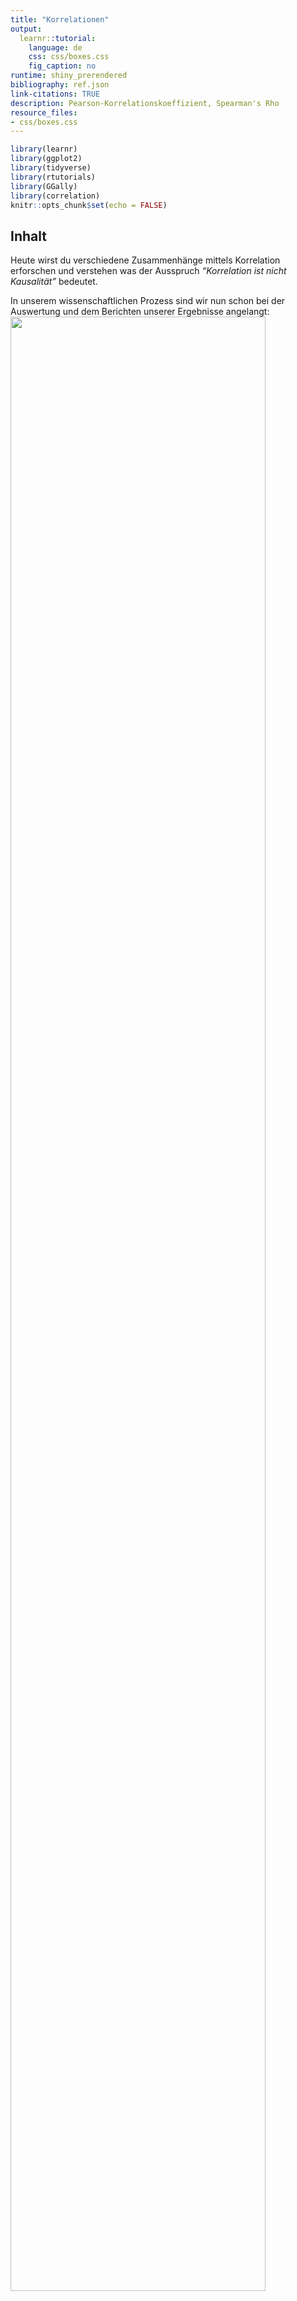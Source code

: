 ```yaml
---
title: "Korrelationen"
output:
  learnr::tutorial:
    language: de
    css: css/boxes.css
    fig_caption: no
runtime: shiny_prerendered
bibliography: ref.json
link-citations: TRUE
description: Pearson-Korrelationskoeffizient, Spearman's Rho
resource_files:
- css/boxes.css
---
```


```r
library(learnr)
library(ggplot2)
library(tidyverse)
library(rtutorials)
library(GGally)
library(correlation)
knitr::opts_chunk$set(echo = FALSE)
```

## Inhalt

Heute wirst du verschiedene Zusammenhänge mittels Korrelation erforschen und verstehen was der Ausspruch *"Korrelation ist nicht Kausalität"* bedeutet.

In unserem wissenschaftlichen Prozess sind wir nun schon bei der Auswertung und dem Berichten unserer Ergebnisse angelangt: ![](images/prozess.png){width="90%"}

## Lernziele

In diesem Tutorial lernst du:

-   <input type="checkbox" unchecked> Was eine Korrelation ist</input>
-   <input type="checkbox" unchecked> Welche Arten von es Korrelation gibt</input>
-   <input type="checkbox" unchecked> Was du bei Korrelationen beachten solltest</input>
-   <input type="checkbox" unchecked> Wie du eine Korrelation berechnest</input>
-   <input type="checkbox" unchecked> Das Berichten der Ergebnisse nach APA-Richtlinien </input>

## Grundlagen

Korrelationen sind eine Möglichkeit, den statistischen **Zusammenhang zwischen zwei Variablen** zu messen. Sie geben an, wie sich Veränderungen in einer Variable auf Veränderungen in einer anderen Variable auswirken (meist in einer *"je mehr/weniger XX, desto mehr/weniger YY"* - Beziehung). Es ist wichtig zu beachten, dass Korrelationen nur auf rechnerische Abhängigkeiten hinweisen, ohne einen kausalen Zusammenhang zwischen den Variablen herzustellen.

Ein einfaches Beispiel für eine **positive bzw. gleichsinnge Korrelation** wäre die Beziehung zwischen der Anzahl der Stunden, die jemand pro Woche studiert, und den Punkten in der Abschlussprüfung. Wenn jemand **mehr Zeit** mit dem Studieren verbringt, **steigen** auch **die Punkte in der Abschlussprüfung**.

```r
set.seed(341)
noten <- runif(50, min=0, max=100)
studienzeit <- noten * 0.2 + rnorm(50, mean =26, sd=1)

plot(studienzeit, noten, 
     main="Positive Korrelation: Studienzeit und Punkte in der Prüfung", 
     xlab="Studienzeit (Stunden/Woche)", 
     ylab="Punkte", 
     col="blue")
```

Ebenso wäre **auch** eine Korrelation **gleichsinning, wenn beide Werte abnehmen**.

Eine **negative bzw. gegenläufige Korrelation** könnte zwischen der Anzahl der gerauchten Zigaretten pro Tag und der Lungenkapazität bestehen. Je **mehr geraucht** wird, desto **stärker nimmt** tendenziell die **Lungenkapazität ab**.

```r
set.seed(371)
zigaretten <- runif(50, min=0, max=30)
lungenkapazitaet <- 100 - zigaretten * 1.5 + rnorm(50, mean=0, sd=5)
plot(zigaretten, lungenkapazitaet, 
     main="Negative Korrelation: Rauchen und Lungenkapazität", 
     xlab="Zigaretten (Stück/Tag)", 
     ylab="Lungenkapazität", 
     col="blue")
```

Wenn du Korrelation etwas interaktiver verstehen möchtest, besuche die [Seite "interpreting correlations"](https://rpsychologist.com/correlation/) von Kristoffer @magnusson2023 .

### Stolperfallen

::: gelb
Es ist jedoch wichtig zu beachten, dass **Korrelationen nicht immer auf eine tatsächliche Beziehung hinweisen**. Zum Beispiel könnte es eine Korrelation zwischen der Anzahl der Eiscremebecher, die im Sommer verkauft werden, und der Anzahl der Badeunfälle geben, aber das bedeutet nicht, dass das Essen von Eiscreme zu Badeunfällen führt. Es könnte eine gemeinsame Ursache geben, wie warmes Wetter, das sowohl den Verkauf von Eiscreme als auch Badeunfälle beeinflusst (ist diese Variable nicht Teil unseres Schätzung wird sie als Störvariable bezeichnet, mehr dazu [hier](https://onlinekurslabor.phil.uni-augsburg.de/course/text/3869/3156)).
:::

```r
set.seed(371)
eiscremebecher <- runif(50, min=0, max=5000)
badeunfaelle <- eiscremebecher * 0.6 + rnorm(50, mean=50, sd=500)

plot(eiscremebecher, badeunfaelle, 
     main=" Korrelation: Eiscreme und Badeunfälle", 
     xlab="Eiscremebecher (Anzahl)", 
     ylab="Badeunfälle", 
     col="red")
```

</br>

Darüber hinaus hat sich das Mantra: **"Korrelation ist nicht Kausalität"** unter der Gruppe an Statistikgelehrten verbreitet. Es ist quasi das Codewort für den Club der Statistik, mit dem sich die Mitglieder auch gleichzeitig in der Öffentlichkeit wiedererkennen können. 😉

Korrelation ist die totale Gleichberechtigung zwischen beiden Variablen. Es wird keine Annahme gemacht, ob und in welcher Weise eine der beiden Variablen die andere beeinflusst. Wollen wir das herausfinden, müssen wir zu komplexeren Methoden wie der Regression greifen und auch das Versuchsdesign entsprechend geschickt entwerfen.

Aber zurück zur Korrelation: Es gibt in der Statistik **zahlreiche Arten eine Korrelation** zu berechnen. Wir wollen uns heute auf die zwei populärsten Arten Beschränken:

-   **Pearson-Produkt-Moment-Korrelation** (für zwei intervallskalierte Variablen)
-   **Spearman´s ρ** (bzw. rho) (für zwei mindestens ordinalskalierte Variablen)

## Pearson-Korrelation

::: gelb
Die Pearson-Produkt-Korrelation schätzt die Stärke und Richtung des **linearen** Zusammenhangs zwischen zwei **metrisch** skalierten Variablen.

Korrelationen werden in der Statistik meist mit dem Buchstaben *r* abgekürzt. Die wahre (meist unbekannte) Korrelation in der Population trägt den passenden altgriechischen Buchstaben, $\rho$ [rho].
:::

</br>

Die Pearson-Produkt-Moment Korrelation (kurz: Pearson-Korrelation), ist ein Maß für den linearen Zusammenhang zwischen zwei Variablen. Sie variiert **zwischen -1 und +1**, wobei +1 eine perfekte positive Korrelation, -1 eine perfekte negative Korrelation und **0 keine Korrelation** bedeutet. Dabei lassen sich diese Korrelationen auch nach ihrer Stärke einordnen:

-   \|*r*\| um den Wert .10 **geringe / schwache Korrelation**
-   \|*r*\| um den Wert .30 **mittlere / moderate Korrelation**
-   \|*r*\| um den Wert .50 **große / starke Korrelation**

Diese Interpretation wurde, wie auch die Effektstärke, von @cohen1988 aufgestellt und ist ebenfalls nur eine Daumenregel.

### Hypothesen aufstellen

Auch für Korrelationsanalysen stellen wir, wie immer, zwei Hypothesen auf:

-   H0 (Nullhypothese): Es besteht keine Korrelation zwischen den Variablen.
-   H1 (Alternativhypothese): Es besteht eine Korrelation zwischen den Variablen.

## Voraussetzungen prüfen

Bevor wir mit der Korrelation den Zusammenhang berechnen, müssen wir sicherstellen, dass unsere Daten die notwendigen Voraussetzungen erfüllen.

Damit wir Aussagen von unserer Stichprobe auf die Grundgesamtheit übertragen (Inferenzstatistik) können, müssen wir zuvor unsere Daten etwas genauer inspizieren.

Voraussetzungen für Korrelationen:

+----------------------------------+-----------------------------+
| Voraussetzungen                  | Überprüfung                 |
+==================================+=============================+
| 1.  keine Ausreißer              | `boxplot()`                 |
+----------------------------------+-----------------------------+
| 2.  keine Kluster                | `plot()`                    |
+----------------------------------+-----------------------------+
| 3.  Normalverteilung             | `qqnorm()` und `qqline()`   |
+----------------------------------+-----------------------------+
| 4.  Linearität                   | `plot()`                    |
+----------------------------------+-----------------------------+

Nehmen wir an, wir untersuchen den Datensatz `economics` aus dem `ggplot2`-Paket in *R*, der Zeitreihendaten zur US-Wirtschaft enthält. Der `economics` Datensatz enthält unter anderem Daten zur Anzahl an Arbeitslosen (`unemploy`) und zur medianen Dauer der Arbeitslosigkeit in Wochen (`uempmed`).

```r
# Laden des economics Datensatzes
# library(ggplot2)
# library(tidyverse)

head(economics) |> 
  select(uempmed, unemploy)

```

Wir gehen diese Voraussetzungen eine nach dem anderen durch:

### Keine Ausreißer

Die **Pearson-Korrelation** ist sehr empfindlich gegenüber Ausreißern. Daher sollten wir unsere Daten im Vorhinein entsprechend mittels Visualisierungen überprüfen und bei Ausreißern ggf. robustere Verfahren zur Berechenung wählen (z.B. Spearman´s Rho).

Am leichtesten lassen sich Ausreißer im `boxplot()` erkennen:

```r
boxplot(economics$uempmed, 
        main = "uempmed: durchschnittliche Dauer der Arbeitslosigkeit")
boxplot(economics$unemploy, 
        main = "unemploy: Anz. an Arbeitslosen")
```

::: blau-nb
Wie bereits erwähnt, gibt es zahlreiche andere Wege zur Visualisierung außer `ggplot2`. Was du oben siehst, ist eine typische Anwendung von Visualisierungen mit base R.
:::

```r
  question_radio("Denkst du wir haben Ausreißer in den Daten?",
    answer("Es gibt eine Menge an Ausreißern in beiden Variablen.", 
           correct = TRUE),
    answer("In der Variable `uempmed` gibt es 1 Ausreißer.", 
           message = "Es gibt einen Ausreißer der heraussticht, aber auch alle anderen Punkte bis zum Wisker, können als Ausreißer interpretiert werden."),
    answer("Es gibt keine Ausreißer in den Daten.",
           message = "alle Punkte, die nach dem Wisker eingezeichnet sind, können als Ausreißer interpretiert werden."),
    correct  = "In dem Fall des Boxplots sind Daten, die Auserhalb der 1.5 x IQR liegen als Ausreißer markiert. Das sind hier alle Punkte die auserhalb des Wiskers liegen.",
    incorrect = random_encouragement("de"),
    allow_retry = TRUE,
    random_answer_order = TRUE
  )
```

### Keine Kluster

Auch Kluster führen zu falschen Annahmen über unsere Daten. Das lässt sich am besten grafisch zeigen:

![](images/Cluster_werner_gruber.JPG)

Source: @gruber2019, [online](https://wgruber.github.io/Modellbildung2/)

Ohne die Kluster zu beachten, würden wir hier von einem starken positiven Zusammenhang ausgehen (pinke Linie). Berechnen wir pro Kluster den Zusammenhang (gelbe und blaue Linie) sieht der Zusammenhang schon wesentlich schwächer aus.

Schauen wir uns den `economics` Datensatz mittels `plot()` im Hinblick auf mögliche Kluster an:

```r
plot(economics$uempmed, economics$unemploy, 
     main="Scatterplot: durchschnittliche \n Dauer der Arbeitslosigkeit vs. Anzahl")
```

```r
  question_radio("Denkst du wir haben Kluster in den Daten?",
    answer("Es gibt keine erkennbaren Kluster in den Daten.", 
           correct = TRUE),
    answer("Die Daten lassen sich deutlich in 2 Kategorien unterscheiden.", 
           message = "Ich sehe was du meinst: je höher der x-Wert, desto weniger Daten liegen vor, aber der Trend bleibt doch annähernd der gleiche daher können wir hier keine klaren Gruppen trennen."),
    correct  = "Obwohl die Daten immer weniger werden je höher der x-Wert ist können wir keine klaren Gruppen trennen.",
    allow_retry = TRUE,
    random_answer_order = TRUE
  )
```

### Normalverteilung

Wie du auf eine Normalverteilung untersuchst, hast du im letzten Tutorial bereits gelernt, aber übung macht den Meister:

Schau dir die **Q-Q-Plots** `qqnorm()` mit `qqline()` für unsere Beispieldaten an:

durchschnittliche Dauer der Arbeitslosigkeit

```r
qqnorm(economics$uempmed, ylab = "Median-Dauer Arbeitslosigkeit") 
qqline(economics$uempmed, col= "red")
```

Arbeitslosenzahlen:

```r
qqnorm(economics$unemploy, ylab = "Arbeitslosenzahl") 
qqline(economics$unemploy, col= "red")
```

```r
quiz(
  question_radio("Denkst du wir haben eine Normalverteilung für unsere Daten?",
    answer("Die Daten weichen insbesondere an den Enden sehr stark von der Diagonalen ab, daher sind die Daten *nicht* normalverteilt.",
           correct = TRUE),
    answer("Die Daten weichen nur marignal von der Diagonalen ab, daher sind die Daten normalverteilt.", 
           message = "Obwohl es nur an den Rändern abweicht, ist das Maß der Abweichung doch so stark, dass diese Daten nicht mehr als normalverteilt bezeichnert werden sollten."),
    correct  = "Genau! Die Daten sind nicht normalverteilt. Das könntest du auch überprüfen, indem du den shapiro.test() für die Variablen durchführst.",
    incorrect = random_encouragement("de"),
    allow_retry = TRUE,
    random_answer_order = TRUE
  ))
```

### Linearität

Da wir mit der Korrelation den linearen Zusammenhang testen, sollten wir auch davon ausgehen können, dass unsere Daten einen linearen Zusammenhang aufweisen. Um dies zu überprüfen würden wir uns ebenfalls das Punktdiagramm unserer Daten anschauen.

Hier haben wir für dich einige Zusammenhänge simuliert, und mit rot jeweils eine Linie des Zusammenhangs (Korrelationsgerade) eingezeichnet. In nicht linearen Zusammenhängen bekommen wir teilweise starke Abweichungen der Daten von unserem liniearen Schätzungsgeraden, die damit zu einer Verzerrung des Korrelationskoeffizienten führen können. Plump ausgedrück: Ist der Zusammenhang der Daten nicht linear, ist es nicht die beste Idee deneren Zusammenhang mit einer Linie auszudrücken. Es würden teilweise zwei Linien benötigt oder sogar eine Bogenform (exponentieller Zusammenhang).

```r
set.seed(123)

# Definieren der Anzahl der Datenpunkte
n <- 20

# Erzeugen von Daten für vier verschiedene Szenarien
x <- 1:n
y_linear <- 1.5 * x + rnorm(n, mean=0, sd=1)  # Linearer Zusammenhang
y_exponential <- 0.2 * exp(x/3) + rnorm(n, mean=0, sd=1)  # Exponentieller Zusammenhang
y_cluster <- c(rep(5, 10), rep(20, 10)) + rnorm(n, mean=0, sd=0.5)  # Kluster-Effekt
y_outlier <- c(rep(5, n-1), 35) + rnorm(n, mean=0, sd=0.5)  # Extrem hoher Ausreißer

# Berechnung des Korrelationskoeffizienten für linearen Zusammenhang
cor_linear <- cor(x, y_linear)
cor_exp <- cor(x, y_exponential)
cor_cluster <- cor(x,y_cluster)
cor_outlier <- cor(x,y_outlier)

# Erstellen der Plots
par(mfrow = c(2, 2))

plot(x, y_linear, main=paste("Linearer Zusammenhang\nKorrelation r =:", 
                             round(cor_linear, 2)), 
     ylim=c(0, 35), 
     pch=19,
     ylab = NA,
     xlab = NA,
     xaxt = "n",
     yaxt = "n")
reg_modell <- lm(y_linear ~ x)
abline(reg_modell, col="red")

plot(x, y_exponential, 
     main=paste("Exponentieller Zusammenhang\nKorrelation r =:",
                round(cor_exp, 2)), 
     ylim=c(0, 100),
     pch=19,
     ylab = NA,
     xlab = NA,
     xaxt = "n",
     yaxt = "n")
reg_modele <- lm(y_exponential ~ x)
abline(reg_modele, col="red")

plot(x, y_cluster, 
     main=paste("Kluster-Effekt\nKorrelation: r =", round(cor_cluster, 2)), 
     ylim=c(0, 35), 
     pch=19,
     ylab = NA,
     xlab = NA,
     xaxt = "n",
     yaxt = "n")
reg_modelc <- lm(y_cluster ~ x)
abline(reg_modelc, col="red")

plot(x, y_outlier, main=paste("Effekt durch hohen Ausreißer\nKorrelation: r =",
                              round(cor_outlier, 2)),
     ylim=c(0, 35),
     pch=19,
     ylab = NA,
     xlab = NA,
     xaxt = "n",
     yaxt = "n")
reg_modelo <- lm(y_outlier ~ x)
abline(reg_modelo, col="red")

# reset graphics device option
par(mfrow = c(1, 1))
```

#### Datasaurus Dozen

Um den Punkt zu verdeutlichen, dass es wichtig ist, die Daten visuell darzustellen und sich nicht bloß summary stats anzusehen, haben Forschende die *Datasaurus Dozen* entwickelt: 12 Datensätze, **alle mit gleichem Mittelwert, Standardabweichung und Korrelation**. [@matejka2017]

```r
datasauRus::datasaurus_dozen |>
  dplyr::filter(dataset != "slant_up") |>
ggplot(aes(x = x, y = y, colour = dataset))+
    geom_point()+
    theme_void()+
    geom_abline(color = "red") +
    theme(legend.position = "none")+
    facet_wrap(~dataset, ncol = 3)
```

In nicht simulierten Daten ist es natürlich nicht ganz so einfach zu sehen, ob ein linearer Zusammenhang besteht. Frage dich einfach: Gibt es einen generellen Trend für eine Diagonale in den Daten, die auf einen solchen Zusammenhang hindeuten würde?

::: aufgabe
Sieh dir mittels `plot()` nochmal unsere `economics` Daten an und überlege, ob wir einen linearen Zusammenhang vermuten können.
:::

```r
plot(economics$uempmed, economics$unemploy, 
     main="Scatterplot: durchschnittliche \nDauer der Arbeitslosigkeit vs. Anzahl")
```

```r
  question_radio("Denkst du wir haben eine Linearität für unsere Daten?",
    answer("Es gibt einen klar zu erkennenden, positiven linearen Zusammenhang.",
           correct = TRUE),
    answer("Es gibt einen klar zu erkennenden, negativen linearen Zusammenhang.", 
           message = "Die Daten gehen von links unten nach rechts oben, es liegt ein gleichgerichteter Zusammenhang vor, hier: je mehr x desto mehr y."),
    answer("Es gibt keinen klar zu erkennenden linearen Zusammenhang.", 
           message = "Generell lässt sich schon ein Trend für einen positiven linearen Zusammenhang erkennen. Die Daten gehen von links unten nach rechts oben, sind also gleichsinnig."),
    correct  = "Die Daten gehen von links unten nach rechts oben, es liegt ein gleichsinniger Zusammenhang vor, hier: je mehr x desto mehr y.",
    incorrect = random_encouragement("de"),
    allow_retry = TRUE,
    random_answer_order = TRUE
  )
```

```r
  question_radio("Nachdem wir alle Voraussetzungen nun geprüft haben, würdest du sagen wir können mit unseren Daten Pearsons *r* berechnen?",
    answer("Lieber nicht, da die Voraussetzungen nicht erfüllt sind.",
           correct = TRUE),
    answer("Die Voraussetzungen sind zwar nicht alle erfüllt, aber zum Großteil schon.", 
           message = "Das einzige was erfüllt ist, ist die Linearität. Die Daten sind nicht normalverteilt, daher wäre ein Signifikanztest nicht angebracht (zumindest keiner, der nicht auf unsere Verteilung angepasst ist). Außerdem gibt es sehr viele Ausreißer. Auch das würde verlangen, dass wir einen speziellen angepassten Test rechnen sollten."),
    correct  = "Genau! Das einzige was erfüllt ist, ist die Linearität. Die Daten sind nicht normalverteilt, daher wäre ein Signifikanztest nicht angebracht (zumindest keiner, der nicht auf unsere Verteilung angepasst ist). Außerdem gibt es sehr viele Ausreißer. Auch das würde verlangen, dass wir einen speziellen angepassten Test rechnen sollten.",
    allow_retry = TRUE,
    random_answer_order = TRUE,
    incorrect = random_encouragement("de")
  )
```

### Beispiel

Da der `economics` Datensatz nicht die Voraussetzungen für pearsons *r* erfüllt, wollen wir gemeinsam den Beispieldatensatz `mtcars` auf diese Voraussetzungen untersuchen.

Die Daten den `mtcars` stammen aus der Zeitschrift *Motor Trend US* aus dem Jahr 1974 und umfassen den Kraftstoffverbrauch und 10 Aspekte der Fahrzeugkonstruktion und -leistung von 32 Fahrzeugen (Modelle von 1973-74). Wir schauen uns die Variablen `mpg`- *Miles/(US) gallon* und `wt` - *Weight (1000 lbs)* an.

::: aufgabe
Teste, ob die Variblen `mpg` und `wt` den Voraussetzungen für eine Pearson Korrelation entsprechen.

-   keine Ausreißer: boxplot()
-   keine Kluster: plot()
-   Linearität: plot()
-   Normalverteilung: qqnorm() + qqline()
:::

```r

```

```r
boxplot(mtcars$mpg, main="Miles/gallon")
boxplot(mtcars$wt, main="weight")
plot(mtcars$mpg, mtcars$wt)
qqnorm(mtcars$mpg, main = "Miles/gallon Q-Q Plot")
qqline(mtcars$mpg)
qqnorm(mtcars$wt, main = "weight Q-Q Plot")
qqline(mtcars$wt)
```

Uff, da kommt einiges an Code zusammen!

Uns steht für die Visualisierung des Zusammenhangs von Variablen auch eine nette Funktion aus dem Paket `GGally` zur Verfügung.

Die Funktion sieht so aus:

``` r
GGally::ggscatmat(data, colums = c("x","y"))
```

Sie nimmt deinen Data Frame (`data`) als Input, und du gibst ihr für das `colums` Argument alle Variablen, für die du dir den Zusammenhang visualisieren möchtest (in Anführungszeichen `"x"` und daher als Vektor `c()`).

::: aufgabe
Passe den Code für unser `mtcars` Beispiel mit `mpg` und `wt` an.
:::

```r
# library(GGally)
data |> 
  ggscatmat(columns = c("variable1", "variable2"))
```

```r
mtcars |> 
  ggscatmat(columns = c("mpg", "wt"))
```

Du siehst in dieser Grafik gleich mehrere spannende Dinge:

-   die **Verteilung** der jeweiligen Variablen (Diagonale),
-   den **Scatterplot** der Variablen (unten links)
-   **Pearsons** *r* (oben rechts)

Auch so könntest du die Variablen auf die Kriterien hin untersuchen. In den Verteilungen kannst du gut erkennen, ob die Variablen normalverteilt sind und der Scatterplot gibt dir Auskunft über potentielle Ausreißer, Kluster und der Linearität.

```r
  question_radio("Nachdem wir die Voraussetzungen nun geprüft haben, würdest du sagen wir können mit den `mtcars` Daten Pearsons *r* berechnen?",
    answer("Die Normalverteilung und Linearität sind gegeben. Es gibt nur 3 extreme Werte, die jedoch nicht besonders stark von den anderen Daten abweichen.",
           correct = TRUE),
    answer("Lieber nicht, da die Voraussetzungen der Linearität nicht erfüllt sind.", 
           message = "Die Daten lassen durchaus einen negativen linearen Trend erkennen."),
    correct  = random_praise("de"),
    allow_retry = TRUE,
    random_answer_order = TRUE
  )
```

Super! Machen wir weiter mit der Funktion zur Berechnung der Korrelation.

## Pearsons *r* berechnen

<hr>

Dieser Abschnitt basiert zu großen Teilen auf dem hervorragenden R Tutorial [Discovr](https://www.discovr.rocks/discovr/) von Andy @field.

<hr>

Das Paket `correlation` bündelt viele korrelationsbezogene Funktionen in einem praktischen und leicht zu nutzenden Paket. Seine Hauptfunktion trägt den Namen … Trommelwirbel … `correlation()`.

``` r
correlation::correlation(data,
                         method = "pearson",
                         p_adjust = "holm",
                         ci = 0.95
                         )
```

Hier sind die für dich wichtigsten Argumente aufgelistet, aber es gibt natürlich noch weitere. Fürs Erste schauen wir uns nur die Hauptargumente an, die wir verwenden werden:

-   `data`: Hier nennst du den Data Frame, der die Variablen enthält, die du korrelieren möchtest.
-   `method` Dieses Argument legt die Methode für den Korrelationskoeffizienten fest. Standardmäßig ist es auf `pearson` gesetzt (für Pearsons Korrelation), kann aber unter anderem auf `spearman` (Spearman´s Rho) und `kendall` geändert werden. Wir schauen uns dabei nur *pearson* und *spearman* an.
-   `p_adjust`: Standardmäßig korrigiert die Funktion den *p*-Wert für die Anzahl der durchgeführten Tests (eine gute Idee) mit der Holm-Bonferroni-Methode, die die Fehlerrate vom Typ I kontrolliert, aber mit einem geringeren Risiko für einen Fehler vom Typ II. Du kannst dieses Argument auf `none` (also keine Korrektur für multiple Tests, eine schlechte Idee), `bonferroni` (um die Standard-Bonferroni-Methode anzuwenden) oder mehrere andere Methoden ändern.
-   `ci`: Dieses Argument legt die Breite des Konfidenzintervalls fest. Standardmäßig ist es 0.95 für ein 95%iges Konfidenzintervall, was wahrscheinlich das sein wird, was du normalerweise verwenden wirst.

Um die Funktion zu nutzen, nimm deinen Data Frame, leite ihn in die Funktion `select()` von `dplyr` weiter, um die Variablen auszuwählen, die du korrelieren möchtest, und leite das dann in die Korrelationsfunktion weiter. Du kannst dieselbe Code-Struktur verwenden, egal ob du zwei Variablen korrelieren möchtest oder alle Korrelationen zwischen Paaren von mehreren Variablen berechnen möchtest.

#### Die Funktion

Um die Pearson-Korrelation zwischen den Variablen `mpg` und `wt` in `mtcars` zu berechnen, würden wir folgendes ausführen (da die Pearson-Variante das Standardargument ist):

```r
mtcars |> 
  select(mpg, wt) |> 
  correlation() |> 
  select(r, CI_low,CI_high, t, df_error,p)
```

```r
#library(dplyr)
#library(correlation)
mtcars |> 
  select(mpg, wt) |> 
  correlation() |> 
  select(r, CI_low, CI_high, t, df_error, p)
```

Du siehst als Ausgabe der Funktion eine lange Liste. Falls sie für dich zu lang ist kannst du natürlich mit `select()` die Ausgabe auf die für dich relevanten Größen kürzen.

Wie würdest du dieses Ergebnis interpretieren?

```r
question_radio("Der *p*-Wert für den Zusammenhang zwischen der Reichweite mit einer Gallone und dem Gewicht beträgt < 0,001. Was bedeutet dieser Wert?",
    answer("Die Wahrscheinlichkeit, die vorliegende Stichprobe zu ziehen, wenn der Wert von *r* in der Population tatsächlich Null wäre, ist kleiner als 0,001. Ich gehe daher davon aus, dass der Zusammenhang nicht null ist.", 
           correct = T),
    answer("Die Wahrscheinlichkeit, dass *r* = -0,87 ein Zufallsergebnis ist, beträgt weniger als 0,001.", 
           message = "*p*-Werte sagen uns nicht, ob Ergebnisse zufällig auftreten."),
    answer("Die Wahrscheinlichkeit, dass zwischen der Reichweite mit einer Gallone und dem Gewicht kein Zusammenhang besteht, beträgt 0,001.", 
           message = "*p*-Werte sagen uns nichts über die Wahrscheinlichkeit der Nullhypothese."),
    answer("Ich habe einen anderen `*p*-Wert als 0,001 erhalten.", 
           message = "Möglicherweise hast du die Analyse falsch durchgeführt oder die wissenschaftliche Notation (e-10) hat dich in die verwirrt?"),
    correct = "Richtig, unter der Annahme der H0 ist dieses Ergebnis sehr unwahrscheinlich, daher gehen wir von einem Zusammenhang zwischen den Variablen aus.",
    random_answer_order = TRUE,
    allow_retry = T
  )
```

Wie du den Zusammenhang interpretieren kannst, hast du heute auch bereits gelernt:

-   \|*r*\| um den Wert .10 **geringe / schwache Korrelation**
-   \|*r*\| um den Wert .30 **mittlere / moderate Korrelation**
-   \|*r*\| um den Wert .50 **große / starke Korrelation**

\*nach @cohen1988

Wende es doch gleich auf unser Beispiel an:

```r
question_radio("Der *r*-Wert für den Zusammenhang zwischen der Reichweite mit einer Gallone und dem Gewicht beträgt **-.87**. Was bedeutet dieser Wert?",
    answer("Es besteht ein *starker* Zusammenhang zwischen der Reichweite mit einer Gallone und dem Gewicht. Je *höher* die Reichweite, desto *niedriger* das Gewicht.", 
           correct = T),
    answer("Es besteht ein *geringer* Zusammenhang zwischen der Reichweite mit einer Gallone und dem Gewicht. Je *höher* das Gewicht, desto *niedriger* die Reichweite.", 
           message = "Nach Cohen handelt es sich um einen vergleichsweise *starken* Zusammenhang."),
    answer("Es besteht ein *mittlerer* Zusammenhang zwischen der Reichweite mit einer Gallone und dem Gewicht. Je *höher* das Gewicht, desto *höher* die Reichweite.", 
           message = "Das negative Vorzeichen des *r*-Werts zeigt uns, dass wir einen *gegenläufigen* Zusammenhang haben. Nach Cohen (1988) handelt es sich um einen vergleichsweise *starken* Zusammenhang."),
    correct = "Richtig, das negative Vorzeichen des *r*-Werts zeigt uns, dass wir einen *gegenläufigen* Zusammenhang haben und nach Cohen (1988) handelt es sich um einen vergleichsweise *starken* Zusammenhang.",
    random_answer_order = TRUE,
    allow_retry = T
  )
```

### Expertenfrage 🧙

Du hast wahrscheinlich gesehen, dass wir auch hier ein Konfidenzintervall bekommen. Was sagt dies über unser *r*-Wert aus?

```r
question("Das Konfidenzintervall für die Assoziation zwischen der Reichweite mit einer Gallone und Gewicht liegt zwischen -0.93 und -0.74. Was sagt uns das?",
    answer("Wenn dieses Konfidenzintervall eines der 95% ist, das den Populationswert enthält, dann liegt der Populationswert von *r* zwischen -0.93 und -0.74.", 
           correct = TRUE),
    answer("Es gibt eine 95%ige Chance, dass der Populationswert von *r* zwischen -0.93 und -0.74 liegt.", 
           message = "Aus einem Konfidenzintervall können keine Wahrscheinlichkeitsaussagen gemacht werden. Wir wissen nicht, ob dieses spezielle KI eines der 95% ist, das den Populationswert von *r* enthält."),
    answer("Die Wahrscheinlichkeit, dass dieses Konfidenzintervall den Populationswert enthält, beträgt 0.95.", 
           message = "Die Wahrscheinlichkeit, dass dieses Konfidenzintervall den Populationswert enthält, ist entweder 0 (es enthält ihn nicht) oder 1 (es enthält ihn), aber es ist unmöglich zu wissen, welcher Fall zutrifft."),
    answer("Ich kann zu 95% sicher sein, dass der Populationswert von *r* zwischen -0.93 und -0.74 liegt.", 
           message = "Konfidenzintervalle quantifizieren nicht dein subjektives Vertrauen."),
    random_answer_order = TRUE,
    allow_retry = T,
    incorrect = random_encouragement("de")
  )

```

Wir haben bisher kaum über Konfidenzintervalle (KI) gesprochen, daher hier ein Versuch einer kurzen Erklärung:

**Ein Konfidenzintervall ist eine auf Stichprobendaten basierende Schätzung**, die angibt, wo wir den wahren Populationswert vermuten können, wenn das Konfidenzintervall zu denen gehört, die den wahren Wert auch wirklich enthalten.

Wie können wir wissen, dass 95% der KI eben jenen wahren Wert enthalten?

Die Aussage, dass 95% der KI den wahren Wert enthalten, ist eine langfristige Frequenzaussage. Sie bedeutet, dass, wenn wir unter identischen Bedingungen **unendlich viele Stichproben** ziehen und für jede Stichprobe ein KI berechnen würden, **95% dieser Intervalle den wahren Populationswert enthalten** würden. Dank @magnusson2023 kannst du auch diesen Zusammenhang interaktiv austesten: [Interpreting Confidence Intervals](https://rpsychologist.com/d3/ci/).

Für ein **einzelnes** Konfidenzintervall, das aus einer spezifischen Stichprobe berechnet wurde, können wir daher nicht sagen, dass es mit einer Wahrscheinlichkeit von 95% den wahren Wert enthält. **Ein spezifisches KI enthält entweder den wahren Wert oder nicht, aber wir wissen nicht, welcher dieser Fälle zutrifft**.

Zusammenfassend lässt sich sagen, dass die Aussage, dass 95% der KIs den wahren Wert enthalten, eher ein theoretisches Konzept ist, das die Zuverlässigkeit der Methode zur Erstellung von KIs unter idealen Bedingungen beschreibt.

### Berichten

Selbstverständlich wollen wir auch dieses Ergebnis in der Forschungsarbeit berichten:

*r* wird wie folgt berichtet: *r*("df") = "*r*-Wert", *p* = "*p*-Wert"

::: gelb
In einer Analyse von 32 Beobachtungen wurde eine signifikante negative Korrelation zwischen dem Kraftstoffverbrauch und dem Gewicht von Fahrzeugen festgestellt $r(30)= -.87, p<.001$. Dieses Ergebnis deutet darauf hin, dass mit zunehmendem Gewicht der Fahrzeuge der Kraftstoffverbrauch signifikant abnimmt. Nach Cohen (1988) ist dies ein starker Zusammenhang."
:::

## Spearman´s rho

::: gelb
Die **Spearman´s rho** (auch Rangkorrelation nach Spearman) schätzt die Stärke und Richtung des **linearen** Zusammenhangs zwischen zwei mindestens **ordinal** skalierten Variablen.

Sie gehört zu den *nicht-parametrischen* Verfahren und kann auch mit nicht-normalverteilten Daten und Ausreißern umgehen!
:::

</br>

**Fremdwörter**

- parametrisch = verteilungsunterstellend (z.B. Normalverteilung)
- non-parametrisch = verteilungsfrei

*Spearman´s rho* ist das non-parametrische Äquivalent der Korrelationsanalyse nach Pearson und wird häufig angewandt, wenn die Voraussetzungen für ein parametrisches Verfahren nicht erfüllt sind. 

Das Praktische für uns:

-   Die Daten müssen nicht normalverteilt sein\
-   die Variablen lediglich ordinalskaliert vorliegen
-   kann auch bei kleinen Stichproben berechnet werden
-   robust gegenüber Ausreissern
-   die Daten müssen nicht unbedingt linear sein, aber sollten *monoton* sein.

Somit ist die Voraussetzung für die Berchenung von *Spearmans rho*:

+---------------------------------------+--------------------------+
| Voraussetzungen                       | Überprüfung              |
+=======================================+==========================+
| 1.  mind. ordinal skalierte Variablen | Studiendesign            |
+---------------------------------------+--------------------------+

Versuchen wir doch mit dieser Methode die vorher an Vorannahmen gescheiterte Schätzung des Zusammenhangs zwischen der Arbeitslosigkeitsdauer und der Anzahl an Arbeitslosen zu berechnen.

### Hypothesen aufstellen

-   H0 (Nullhypothese): Es gibt **keinen** Zusammenhang zwischen der Anzahl an Arbeitslosen und der Arbeitslosigkeitsdauer.
-   H1 (Alternativhypothese): Es gibt **einen** Zusammenhang zwischen der Anzahl an Arbeitslosen und der Arbeitslosigkeitsdauer.

### Berechnen von Spearman´s rho

Wir können weiterhin die `correlation()` Funktion nutzen, und passen lediglich das Argmuent der `method` auf `spearman` an:

``` r
correlation::correlation(data,
                         method = "spearman")
```

::: aufgabe
Berechne Spearmans rho für den Zusammenhang von `uempmed` und `unemploy` aus dem `economics` Datensatz.
:::

```r
economics |> 
  select() |> 
  correlation()
```

```r
economics |> 
  select(uempmed, unemploy) |> 
  correlation(method = "spearman")
```

Beachte das hier nun nicht mehr *r* sondern *rho* in der Ausgabe steht. Du kannst es jedoch so wie *r* interpretieren.

```r
quiz(caption = "Übe das Interpretieren:",
question_radio("Was weißt du jetzt über den Zusammenhang von Arbeitslosigkeitsdauer und -Anzahl?",
    answer("Es besteht ein *starker* Zusammenhang zwischen der Arbeitslosigkeitsdauer und der Anzahl. Je *höher* die Anzahl, desto *höher* die durchschnittliche Dauer", 
           correct = T),
    answer("Es besteht ein *starker* Zusammenhang zwischen der der Arbeitslosigkeitsdauer und der Anzahl. Je *höher* die Anzahl, desto *niedriger* die Arbeitslosigkeitsdauer.", 
           message = "Wir haben ein positives Vorzeichen und daher einen gleichsinnigen Zusammenhang."),
    answer("Es besteht ein *mittlerer* Zusammenhang zwischen der der Arbeitslosigkeitsdauer und der Anzahl. Je *höher* die Arbeitslosigkeitsdauer, desto *höher* die Anzahl.", 
           message = "Nach Cohen (1988) handelt es sich um einen vergleichsweise starken Zusammenhang."),
    correct = "Richtig, das positive Vorzeichen des *r*-Werts zeigt uns, dass wir einen *gleichsinnigen* Zusammenhang haben und nach Cohen (1988) handelt es sich um einen vergleichsweise *starken* Zusammenhang.",
    random_answer_order = TRUE,
    allow_retry = T
  ),
question_radio("Wie lautet der $p$-Wert?",
               answer("$p < .001$", correct = TRUE),
               answer("$p = 6.0237$", message = "Der p-Wert kann nur zwischen 0 und 1 liegen."),
               answer("$p = 0.060237$", message = "Beachte, dass der p-Wert in wissenschaftlicher Notation angegeben wird, weil er so viele Nullen enthält. e-163 bedeutet „mal 10 hoch minus 163“, also das Komma 163 Nullen nach links schieben ..."),
               incorrect = random_encouragement("de"),
               correct = random_praise("de"),
               random_answer_order = T,
               allow_retry = T),
question_radio("Ist der Test signifikant (gegeben das Signifikanzniveau $alpha = .05$)?",
               answer("Ja, da $p < alpha$", correct = TRUE),
               answer("Nein, da $p < alpha$", message = "Wenn p kleiner alpha, ist der Test immer signifikant. Nur die Interpretation ändert sich je nach Nullhypothese"),
               incorrect = random_encouragement("de"),
               correct = random_praise("de"),
               random_answer_order = T,
               allow_retry = T),
question_radio("Welche Nullhypothese testet der Test?",
               answer("H0: Die Korrelation beträgt in Wahrheit 0", correct = T),
               answer("H0: Die Korrelation ist in Wahrheit ungleich 0", 
                      message = "Das wäre eine ungerichtete Alternativhypothese"),
               incorrect = random_encouragement("de"),
               correct = random_praise("de"),
               random_answer_order = T,
               allow_retry = T),
question_radio("Würdest du die Nullhypothese beibehalten oder verwerfen?",
               answer("H0 beibehalten",
                      message = "Das wäre nur die richtige Entscheidung, wenn p > alpha wäre."),
               answer("H0 verwerfen",
                      correct = TRUE, 
                      message = "Das ist die richtige Entscheidung, da p < alpha"),
               incorrect = random_encouragement("de"),
               correct = random_praise("de"),
               random_answer_order = T,
               allow_retry = T),
question_radio("Was weißt du noch über den Zusammenhang von Arbeitslosigkeitsdauer und -Anzahl?",
    answer("Wir können nicht sagen, welche der Variablen die andere beeinflusst.", 
           correct = T),
    answer("Die durchschnittliche Arbeitslosigkeitsdauer beeinflusst die Anzahl.", 
           message = "Korrelationen geben keine Auskunft über die Kausalität!"),
    answer("Die Anzahl beeinflusst die durchschnittliche Arbeitslosigkeitsdauer.", 
           message = "Korrelationen geben keine Auskunft über die Kausalität!"),
    correct = "Richtig, Korrelationen geben keine Auskunft über die Kausalität! Wir können lediglich sagen, wie stark diese Variablen zusammenhängen und ob dieser Zusammenhang positiv oder negativ gerichtet ist.",
    random_answer_order = TRUE,
    allow_retry = T
  )
)
```

Super! Mit dem Verständnis können wir jetzt unsere Ergebnisse berichten.

### Berichten von Spearmans rho

::: gelb
"In einer Analyse von 574 Beobachtungen wurde eine signifikante Korrelation (Spearman's rho) zwischen der medianen Dauer der Arbeitslosigkeit und der Anzahl an Arbeitslosen festgestellt, $rho = 0.85, 95% CI [0.83, 0.87], p < .001$. Nach Cohen (1988) ist dies ein starker Zusammenhang."
:::
<br>

Damit hast du nun auch das Tutorial zu Korrelationen erfolgreich gemeistert!! Super!

```r
datasauRus::datasaurus_dozen |>
  dplyr::filter(dataset == "dino") |>
  ggplot(aes(x, y)) +
  geom_point() +
  theme_void()
```

<h4 style="text-align:center"> Datasaurus says: „Danke für deine Aufmerksamkeit!“</h4>


## Learnings

So hast du heute abgeschnitten:

```r
# Shiny App um die Anzahl richtig beantworteter Fragen anzuzeigen. 
# Funktioniert in jedem Tutorial

shiny::observeEvent(
  input$get_score, 
  {
    objs2 = learnr:::get_tutorial_state()
    
    # Number of correct questions
    
    n_correct <- 
      # Access the $correct sublist item in each list item
        lapply(objs2, purrr::pluck, "correct") |>
           # make it a vector containing: TRUE and FALSE and NAs
           # NA is appearing for list items which don't have
           # a $correct subitem
                unlist() |> 
           # Taking the sum of a logical Vector returns the number of TRUEs
                sum(na.rm=TRUE)
    
    # Number of total questions
    
    total_questions <- 
      # 1. Access $type in each list item and make it a vector of types
      lapply(objs2, purrr::pluck, "type") |> unlist()
    
    # 2. Count the number of "question" in that vector
    total_questions <- total_questions[total_questions == "question"] |> 
      length()
      
      
    output$score = shiny::renderText(
      paste0(n_correct, " von ", total_questions,
        " im gesamten Tutorial beantworteten Fragen waren richtig.")
)
    invisible()
  }
)
```

```r
shiny::br()
shiny::actionButton("get_score", "Auswertung!")
shiny::br()
shiny::br()
shiny::textOutput("score")
shiny::br()
```

### Zusammenfassung

Du hast gelernt

-   die Richtung und Stärke von Zusammenhängen anhand von Korrelationen zu schätzen
-   dass Korrelationen keine Kausalitätsaussagen erlauben
-   dass ein 95% KI den wahren Wert entweder enthält oder nicht, aber nicht mit 95% Wahrscheinlichkeit enthält
-   dass es verschiedene Verfahren zur Berechnung von Korrelationen gibt

Dabei hast du bereits 2 Arten von Korrelationen kennengelernt. Natürlich gibt es noch weit mehr. Hier eine tabellarische Zusammenfassung:

+--------------------------------------+---------------------+-----------------------+----------------------+
| Kriterium                            | Pearson-Korrelation | Spearman-Korrelation  | Kendalls Tau         |
+======================================+=====================+=======================+======================+
| Skalenniveau                         | Metrisch            | Ordinal oder metrisch | Ordinal              |
+--------------------------------------+---------------------+-----------------------+----------------------+
| Verteilung der Daten                 | Normalverteilung    | Beliebige Verteilung  | Beliebige Verteilung |
+--------------------------------------+---------------------+-----------------------+----------------------+
| Empfindlichkeit gegenüber Ausreißern | Hoch                | Mittel                | Niedrig              |
+--------------------------------------+---------------------+-----------------------+----------------------+
| Beziehungsart                        | Linear              | Monoton               | Monoton              |
+--------------------------------------+---------------------+-----------------------+----------------------+

### Neue Funktionen

+-----------------------------------------------------------------------------------------------------+--------------------------------------------+
| Funktion in R                                                                                       | Beschreibung                               |
+=====================================================================================================+============================================+
| `ggscatmat(data, colums = "x","y")`                                                               |                                            |
+-----------------------------------------------------------------------------------------------------+--------------------------------------------+
| `| Erstellt eine Zusammenhangsvisualisierung für metrische Daten   | |`correlation::correlation()\` | Praktisch zur Berchenung von Korrelationen |
+-----------------------------------------------------------------------------------------------------+--------------------------------------------+

::: gelb
Sieh dir auch die Info Seite von `correlation` an, um dich mit den anderen Arten (wie Kendalls Tau) zur Berechenung von Korrelationen vertraut zu machen.
:::

## Credit

Dieses Tutorial wurde von Marie Klosterkamp verfasst und von Lukas Bruelheide reviewt.

## Literaturverzeichnis

<!--  Wird automatisch generiert aus den @autorYYYY-Zitationen und der Bibliothek in ref.json. Das Literaturverzeichnis wird immer ans Ende generiert, deswegen muss das hier die letzte Überschrift bleiben. -->
